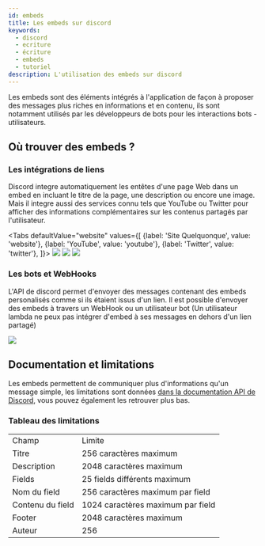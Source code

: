 ```yaml
---
id: embeds
title: Les embeds sur discord
keywords:
  - discord
  - ecriture
  - écriture
  - embeds
  - tutoriel
description: L'utilisation des embeds sur discord
---
```


Les embeds sont des éléments intégrés à l'application de façon à proposer des messages plus riches en informations et en contenu, ils sont notamment utilisés par les développeurs de bots pour les interactions bots - utilisateurs.

## Où trouver des embeds ?
### Les intégrations de liens
Discord integre automatiquement les entêtes d'une page Web dans un embed en incluant le titre de la page, une description ou encore une image. Mais il integre aussi des services connu tels que YouTube ou Twitter pour afficher des informations complémentaires sur les contenus partagés par l'utilisateur.

<Tabs
  defaultValue="website"
  values={[
    {label: 'Site Quelquonque', value: 'website'},
    {label: 'YouTube', value: 'youtube'},
    {label: 'Twitter', value: 'twitter'},
  ]}>
  <TabItem value="website"><img src="https://i.discord.fr/zUJ.png"/></TabItem>
  <TabItem value="youtube"><img src="https://i.discord.fr/wNR.png"/></TabItem>
  <TabItem value="twitter"><img src="https://i.discord.fr/FOl.png"/></TabItem>
</Tabs>

### Les bots et WebHooks
L'API de discord permet d'envoyer des messages contenant des embeds personalisés comme si ils étaient issus d'un lien. Il est possible d'envoyer des embeds à travers un WebHook ou un utilisateur bot (Un utilisateur lambda ne peux pas intégrer d'embed à ses messages en dehors d'un lien partagé)

![](https://i.discord.fr/dh4.png)

## Documentation et limitations
Les embeds permettent de communiquer plus d'informations qu'un message simple, les limitations sont données [dans la documentation API de Discord](https://i.discord.fr/dh4.png), vous pouvez également les retrouver plus bas.

### Tableau des limitations
<table>
  <tr><td>Champ</td><td>Limite</td></tr>
  <tr><td>Titre</td><td>256 caractères maximum</td></tr>
  <tr><td>Description</td><td>2048 caractères maximum</td></tr>
  <tr><td>Fields</td><td>25 fields différents maximum</td></tr>
  <tr><td>Nom du field</td><td>256 caractères maximum par field</td></tr>
  <tr><td>Contenu du field</td><td>1024 caractères maximum par field</td></tr>
  <tr><td>Footer</td><td>2048 caractères maximum</td></tr>
  <tr><td>Auteur</td><td>256</td></tr>
</table>